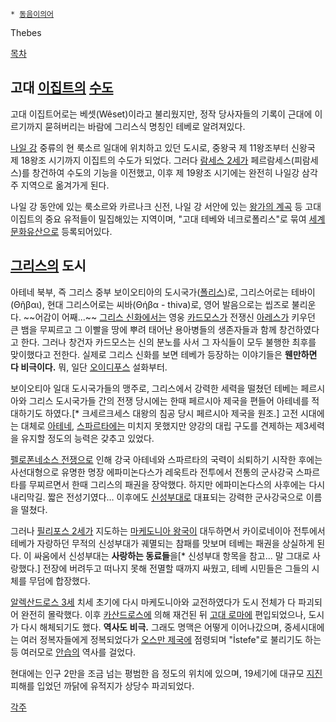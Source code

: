  * [[동음이의어]]

Thebes

[[목차]]

== 고대 [[이집트]]의 [[수도]] ==
고대 이집트어로는 베셋(Wêset)이라고 불리웠지만, 정작 당사자들의 기록이 근대에 이르기까지 묻혀버리는 바람에 그리스식 명칭인 테베로 알려져있다.

[[나일 강]] 중류의 현 룩소르 일대에 위치하고 있던 도시로, 중왕국 제 11왕조부터 신왕국 제 18왕조 시기까지 이집트의 수도가 되었다. 그러다 [[람세스 2세]]가 페르람세스(피람세스)를 창건하여 수도의 기능을 이전했고, 이후 제 19왕조 시기에는 완전히 나일강 삼각주 지역으로 옮겨가게 된다.

나일 강 동안에 있는 룩소르와 카르나크 신전, 나일 강 서안에 있는 [[왕가의 계곡]] 등 고대 이집트의 중요 유적들이 밀집해있는 지역이며, "고대 테베와 네크로폴리스"로 묶여 [[세계문화유산]]으로 등록되어있다.

== [[그리스]]의 도시 ==
아테네 북부, 즉 그리스 중부 보이오티아의 도시국가([[폴리스]])로, 그리스어로는 테바이(Θῆβαι), 현대 그리스어로는 씨바(Θήβα - thiva)로, 영어 발음으로는 씹즈로 불리운다. ~~어감이 어째...~~ [[그리스 신화]]에서는 영웅 [[카드모스]]가 전쟁신 [[아레스]]가 키우던 큰 뱀을 무찌르고 그 이빨을 땅에 뿌려 태어난 용아병들의 생존자들과 함께 창건하였다고 한다. 그러나 창건자 카드모스는 신의 분노를 사서 그 자식들이 모두 불행한 최후를 맞이했다고 전한다. 실제로 그리스 신화를 보면 테베가 등장하는 이야기들은 '''웬만하면 다 비극이다.''' 뭐, 일단 [[오이디푸스]] 설화부터.

보이오티아 일대 도시국가들의 맹주로, 그리스에서 강력한 세력을 떨쳤던 테베는 페르시아와 그리스 도시국가들 간의 전쟁 당시에는 한때 페르시아 제국을 편들어 아테네를 적대하기도 하였다.[* 크세르크세스 대왕의 침공 당시 페르시아 제국을 원조.] 고전 시대에는 대체로 [[아테네]], [[스파르타]]에는 미치지 못했지만 양강의 대립 구도를 견제하는 제3세력을 유지할 정도의 능력은 갖추고 있었다.

[[펠로폰네소스 전쟁]]으로 인해 강국 아테네와 스파르타의 국력이 쇠퇴하기 시작한 후에는 사선대형으로 유명한 명장 에파미논다스가 레욱트라 전투에서 전통의 군사강국 스파르타를 무찌르면서 한때 그리스의 패권을 장악했다. 하지만 에파미논다스의 사후에는 다시 내리막길. 짧은 전성기였다… 이후에도 [[신성부대]]로 대표되는 강력한 군사강국으로 이름을 떨쳤다.

그러나 [[필리포스 2세]]가 지도하는 [[마케도니아 왕국]]이 대두하면서 카이로네이아 전투에서 테베가 자랑하던 무적의 신성부대가 궤멸되는 참패를 맛보며 테베는 패권을 상실하게 된다. 이 싸움에서 신성부대는 '''사랑하는 동료들'''을[* 신성부대 항목을 참고... 말 그대로 사랑했다.] 전장에 버려두고 떠나지 못해 전멸할 때까지 싸웠고, 테베 시민들은 그들의 시체를 무덤에 합장했다.

[[알렉산드로스 3세]] 치세 초기에 다시 마케도니아와 교전하였다가 도시 전체가 다 파괴되어 완전히 몰락했다. 이후 [[카산드로스]]에 의해 재건된 뒤 [[고대 로마]]에 편입되었으나, 도시가 다시 해체되기도 했다. '''역사도 비극.''' 그래도 명맥은 어떻게 이어나갔으며, 중세시대에는 여러 정복자들에게 정복되었다가 [[오스만 제국]]에 점령되며 "İstefe"로 불리기도 하는 등 여러모로 [[안습]]의 역사를 걸었다.

현대에는 인구 2만을 조금 넘는 평범한 읍 정도의 위치에 있으며, 19세기에 대규모 [[지진]] 피해를 입었던 까닭에 유적지가 상당수 파괴되었다.

[[각주]]
